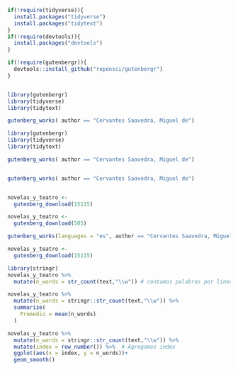 ```r
if(!require(tidyverse)){
  install.packages("tidyverse")
  install.packages("tidytext")
}
if(!require(devtools)){
  install.packages("devtools")
}

if(!require(gutenbergr)){
  devtools::install_github("ropensci/gutenbergr")
}



```

```r
library(gutenbergr)
library(tidyverse)
library(tidytext)

```

```r
gutenberg_works( author == "Cervantes Saavedra, Miguel de")
```

```r
library(gutenbergr)
library(tidyverse)
library(tidytext)

```

```r
gutenberg_works( author == "Cervantes Saavedra, Miguel de")
```

```gutenberg_works

```

```r
gutenberg_works( author == "Cervantes Saavedra, Miguel de")

```

```r
```

```r
novelas_y_teatro <- 
  gutenberg_download(15115)

```

```r
novelas_y_teatro <- 
  gutenberg_download(505)

```

```r
gutenberg_works(languages = "es", author == "Cervantes Saavedra, Miguel de") 

```

```r
novelas_y_teatro <- 
  gutenberg_download(15115)

```

```r
library(stringr)
novelas_y_teatro %>% 
  mutate(n_words = str_count(text,"\\w")) # contamos palabras por linea

```

```r
novelas_y_teatro %>% 
  mutate(n_words = stringr::str_count(text,"\\w")) %>% 
  summarize(
    Promedio = mean(n_words)
  )

```

```r
novelas_y_teatro %>% 
  mutate(n_words = stringr::str_count(text,"\\w")) %>% 
  mutate(index = row_number()) %>%  # Agregamos index 
  ggplot(aes(x = index, y = n_words))+
  geom_smooth()

```

```{gutenberg_works(startsWith(author, "Cervantes"))}

```
